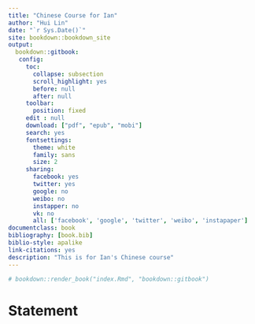 ```yaml
--- 
title: "Chinese Course for Ian"
author: "Hui Lin"
date: "`r Sys.Date()`"
site: bookdown::bookdown_site
output: 
  bookdown::gitbook:
   config:
     toc:
       collapse: subsection
       scroll_highlight: yes
       before: null
       after: null
     toolbar:
       position: fixed
     edit : null
     download: ["pdf", "epub", "mobi"]
     search: yes
     fontsettings:
       theme: white
       family: sans
       size: 2
     sharing:
       facebook: yes
       twitter: yes
       google: no
       weibo: no
       instapper: no
       vk: no
       all: ['facebook', 'google', 'twitter', 'weibo', 'instapaper']
documentclass: book
bibliography: [book.bib]
biblio-style: apalike
link-citations: yes
description: "This is for Ian's Chinese course"
---
```


```r
# bookdown::render_book("index.Rmd", "bookdown::gitbook")
```

# Statement{-}

